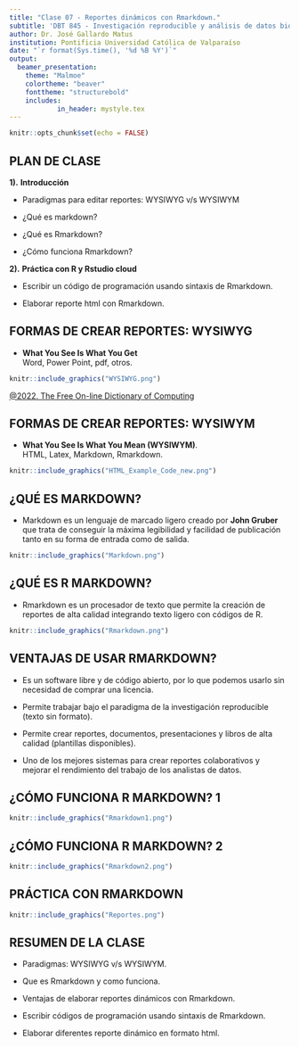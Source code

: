 ```yaml
---
title: "Clase 07 - Reportes dinámicos con Rmarkdown."
subtitle: 'DBT 845 - Investigación reproducible y análisis de datos biotecnológicos con R.'
author: Dr. José Gallardo Matus 
institution: Pontificia Universidad Católica de Valparaíso
date: "`r format(Sys.time(), '%d %B %Y')`"
output: 
  beamer_presentation:
    theme: "Malmoe"
    colortheme: "beaver"
    fonttheme: "structurebold"
    includes:
            in_header: mystyle.tex
---
```


```r
knitr::opts_chunk$set(echo = FALSE)
```

## **PLAN DE CLASE**

**1).** **Introducción**

- Paradigmas para editar reportes: WYSIWYG v/s WYSIWYM

- ¿Qué es markdown?

- ¿Qué es Rmarkdown?

- ¿Cómo funciona Rmarkdown?


**2).** **Práctica con R y Rstudio cloud**

- Escribir un código de programación usando sintaxis de Rmarkdown.

- Elaborar reporte html con Rmarkdown.


## FORMAS DE CREAR REPORTES: WYSIWYG

- **What You See Is What You Get**  
Word, Power Point, pdf, otros.

```r
knitr::include_graphics("WYSIWYG.png")
```

[@2022. The Free On-line Dictionary of Computing](https://encyclopedia2.thefreedictionary.com/What-you-see-is-what-you-get)

## FORMAS DE CREAR REPORTES: WYSIWYM

- **What You See Is What You Mean (WYSIWYM)**.  
HTML, Latex, Markdown, Rmarkdown.

```r
knitr::include_graphics("HTML_Example_Code_new.png")
```

## **¿QUÉ ES MARKDOWN?**

- Markdown es un lenguaje de marcado ligero creado por **John Gruber** que trata de conseguir la máxima legibilidad y facilidad de publicación tanto en su forma de entrada como de salida.

```r
knitr::include_graphics("Markdown.png")
```

## **¿QUÉ ES R MARKDOWN?**

- Rmarkdown es un procesador de texto que permite la creación de reportes de alta calidad integrando texto ligero con códigos de R. 

```r
knitr::include_graphics("Rmarkdown.png")
```

## **VENTAJAS DE USAR RMARKDOWN?**

- Es un software libre y de código abierto, por lo que podemos usarlo sin necesidad de comprar una licencia.

- Permite trabajar bajo el paradigma de la investigación reproducible (texto sin formato).

- Permite crear reportes, documentos, presentaciones y libros de alta calidad (plantillas disponibles).

- Uno de los mejores sistemas para crear reportes colaborativos y mejorar el rendimiento del trabajo de los analistas de datos. 

## **¿CÓMO FUNCIONA R MARKDOWN? 1 **

```r
knitr::include_graphics("Rmarkdown1.png")
```


## **¿CÓMO FUNCIONA R MARKDOWN? 2**

```r
knitr::include_graphics("Rmarkdown2.png")
```


## **PRÁCTICA CON RMARKDOWN**

```r
knitr::include_graphics("Reportes.png")
``` 


##  **RESUMEN DE LA CLASE**

- Paradigmas: WYSIWYG v/s WYSIWYM.

- Que es Rmarkdown y como funciona.

- Ventajas de elaborar reportes dinámicos con Rmarkdown.

- Escribir códigos de programación usando sintaxis de Rmarkdown.

- Elaborar diferentes reporte dinámico en formato html.

